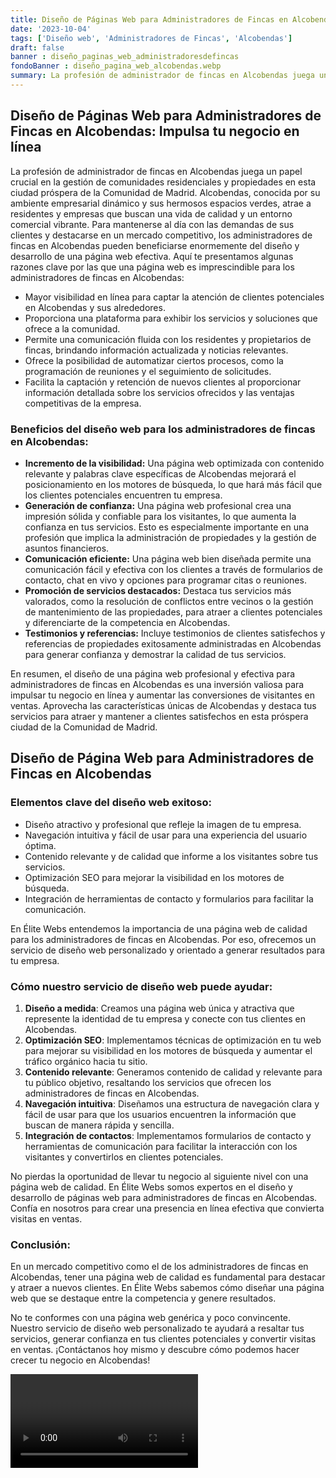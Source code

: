 ```yaml
---
title: Diseño de Páginas Web para Administradores de Fincas en Alcobendas
date: '2023-10-04'
tags: ['Diseño web', 'Administradores de Fincas', 'Alcobendas']
draft: false
banner : diseño_paginas_web_administradoresdefincas
fondoBanner : diseño_pagina_web_alcobendas.webp
summary: La profesión de administrador de fincas en Alcobendas juega un papel crucial en la gestión de comunidades residenciales y propiedades en esta ciudad próspera de la Comunidad de Madrid. Alcobendas, conocida por su ambiente empresarial dinámico y sus hermosos espacios verdes, atrae a residentes y empresas que buscan una vida de calidad y un entorno comercial vibrante. Para mantenerse al día con las demandas de sus clientes y destacarse en un mercado competitivo, los administradores de fincas en Alcobendas pueden beneficiarse enormemente del diseño y desarrollo de una página web efectiva. Aquí te presentamos algunas razones clave por las que una página web es imprescindible para los administradores de fincas en Alcobendas
---
```


## Diseño de Páginas Web para Administradores de Fincas en Alcobendas: Impulsa tu negocio en línea

La profesión de administrador de fincas en Alcobendas juega un papel crucial en la gestión de comunidades residenciales y propiedades en esta ciudad próspera de la Comunidad de Madrid. Alcobendas, conocida por su ambiente empresarial dinámico y sus hermosos espacios verdes, atrae a residentes y empresas que buscan una vida de calidad y un entorno comercial vibrante. Para mantenerse al día con las demandas de sus clientes y destacarse en un mercado competitivo, los administradores de fincas en Alcobendas pueden beneficiarse enormemente del diseño y desarrollo de una página web efectiva. Aquí te presentamos algunas razones clave por las que una página web es imprescindible para los administradores de fincas en Alcobendas:

- Mayor visibilidad en línea para captar la atención de clientes potenciales en Alcobendas y sus alrededores.
- Proporciona una plataforma para exhibir los servicios y soluciones que ofrece a la comunidad.
- Permite una comunicación fluida con los residentes y propietarios de fincas, brindando información actualizada y noticias relevantes.
- Ofrece la posibilidad de automatizar ciertos procesos, como la programación de reuniones y el seguimiento de solicitudes.
- Facilita la captación y retención de nuevos clientes al proporcionar información detallada sobre los servicios ofrecidos y las ventajas competitivas de la empresa.

### Beneficios del diseño web para los administradores de fincas en Alcobendas:

- **Incremento de la visibilidad:** Una página web optimizada con contenido relevante y palabras clave específicas de Alcobendas mejorará el posicionamiento en los motores de búsqueda, lo que hará más fácil que los clientes potenciales encuentren tu empresa.
- **Generación de confianza:** Una página web profesional crea una impresión sólida y confiable para los visitantes, lo que aumenta la confianza en tus servicios. Esto es especialmente importante en una profesión que implica la administración de propiedades y la gestión de asuntos financieros.
- **Comunicación eficiente:** Una página web bien diseñada permite una comunicación fácil y efectiva con los clientes a través de formularios de contacto, chat en vivo y opciones para programar citas o reuniones.
- **Promoción de servicios destacados:** Destaca tus servicios más valorados, como la resolución de conflictos entre vecinos o la gestión de mantenimiento de las propiedades, para atraer a clientes potenciales y diferenciarte de la competencia en Alcobendas.
- **Testimonios y referencias:** Incluye testimonios de clientes satisfechos y referencias de propiedades exitosamente administradas en Alcobendas para generar confianza y demostrar la calidad de tus servicios.

En resumen, el diseño de una página web profesional y efectiva para administradores de fincas en Alcobendas es una inversión valiosa para impulsar tu negocio en línea y aumentar las conversiones de visitantes en ventas. Aprovecha las características únicas de Alcobendas y destaca tus servicios para atraer y mantener a clientes satisfechos en esta próspera ciudad de la Comunidad de Madrid.

<GifSeo />

<Cta />

## Diseño de Página Web para Administradores de Fincas en Alcobendas

### Elementos clave del diseño web exitoso:

- Diseño atractivo y profesional que refleje la imagen de tu empresa.
- Navegación intuitiva y fácil de usar para una experiencia del usuario óptima.
- Contenido relevante y de calidad que informe a los visitantes sobre tus servicios.
- Optimización SEO para mejorar la visibilidad en los motores de búsqueda.
- Integración de herramientas de contacto y formularios para facilitar la comunicación.

En Élite Webs entendemos la importancia de una página web de calidad para los administradores de fincas en Alcobendas. Por eso, ofrecemos un servicio de diseño web personalizado y orientado a generar resultados para tu empresa.

### Cómo nuestro servicio de diseño web puede ayudar:

1. **Diseño a medida**: Creamos una página web única y atractiva que represente la identidad de tu empresa y conecte con tus clientes en Alcobendas. 
2. **Optimización SEO**: Implementamos técnicas de optimización en tu web para mejorar su visibilidad en los motores de búsqueda y aumentar el tráfico orgánico hacia tu sitio.
3. **Contenido relevante**: Generamos contenido de calidad y relevante para tu público objetivo, resaltando los servicios que ofrecen los administradores de fincas en Alcobendas.
4. **Navegación intuitiva**: Diseñamos una estructura de navegación clara y fácil de usar para que los usuarios encuentren la información que buscan de manera rápida y sencilla.
5. **Integración de contactos**: Implementamos formularios de contacto y herramientas de comunicación para facilitar la interacción con los visitantes y convertirlos en clientes potenciales.

No pierdas la oportunidad de llevar tu negocio al siguiente nivel con una página web de calidad. En Élite Webs somos expertos en el diseño y desarrollo de páginas web para administradores de fincas en Alcobendas. Confía en nosotros para crear una presencia en línea efectiva que convierta visitas en ventas.

### Conclusión:

En un mercado competitivo como el de los administradores de fincas en Alcobendas, tener una página web de calidad es fundamental para destacar y atraer a nuevos clientes. En Élite Webs sabemos cómo diseñar una página web que se destaque entre la competencia y genere resultados.

No te conformes con una página web genérica y poco convincente. Nuestro servicio de diseño web personalizado te ayudará a resaltar tus servicios, generar confianza en tus clientes potenciales y convertir visitas en ventas. ¡Contáctanos hoy mismo y descubre cómo podemos hacer crecer tu negocio en Alcobendas!

<Video />

<CtaBot job='Administradores de Fincas' city='Alcobendas'/>

<Gmaps query='Alcobendas+españa+maps' />
